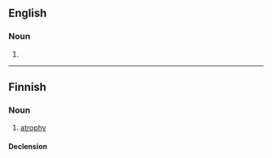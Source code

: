 ==English==

===Noun===
{{en-noun|-}}

# {{dated form of|atropine|lang=en}}

{{Webster 1913}}

----

==Finnish==

===Noun===
{{fi-noun}}

# {{lb|fi|pathology}} [[atrophy]]

====Declension====
{{fi-decl-kulkija|atropi|a}}